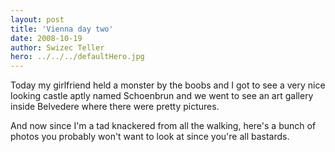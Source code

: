 ```yaml
---
layout: post
title: 'Vienna day two'
date: 2008-10-19
author: Swizec Teller
hero: ../../../defaultHero.jpg
---
```

Today my girlfriend held a monster by the boobs and I got to see a very nice looking castle aptly named Schoenbrun and we went to see an art gallery inside Belvedere where there were pretty pictures.

And now since I'm a tad knackered from all the walking, here's a bunch of photos you probably won't want to look at since you're all bastards.